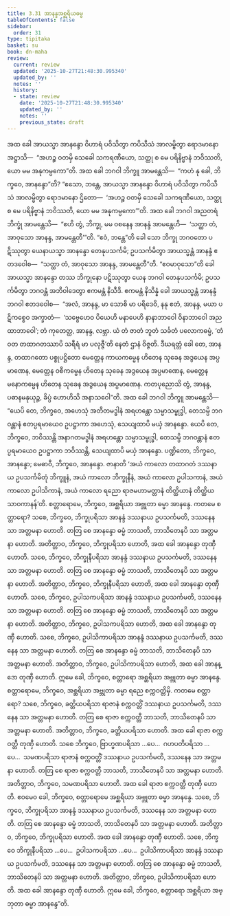 ```yaml
---
title: 3.31 အာနန္ဒအစ္ဆရိယဓမ္မ
tableOfContents: false
sidebar:
  order: 31
type: tipitaka
basket: su
book: dn-maha
review:
  current: review
  updated: '2025-10-27T21:48:30.995340'
  updated_by: ''
  notes: ''
  history:
  - state: review
    date: '2025-10-27T21:48:30.995340'
    updated_by: ''
    notes: ''
    previous_state: draft
---
```



<ReviewStatus review={frontmatter.review} showDetails={true} />

<HypothesisAnnotation frontmatter={frontmatter} />

<DynamicBreadcrumb />

<Division number="207" book="dn-maha" e="ch" v="7" p="118">

<Paragraph number="465" book="dn-maha">
အထ ခေါ အာယသ္မာ အာနန္ဒော ဝိဟာရံ ပဝိသိတွာ ကပိသီသံ အာလမ္ဗိတွာ ရောဒမာနော အဋ္ဌာသိ—  “အဟဉ္စ ဝတမှိ သေခေါ သကရဏီယော, သတ္ထု စ မေ ပရိနိဗ္ဗာနံ ဘဝိဿတိ, ယော မမ အနုကမ္ပကော”တိ. အထ ခေါ ဘဂဝါ ဘိက္ခူ အာမန္တေသိ—  “ကဟံ နု ခေါ, ဘိက္ခဝေ, အာနန္ဒော”တိ? “ဧသော, ဘန္တေ, အာယသ္မာ အာနန္ဒော ဝိဟာရံ ပဝိသိတွာ ကပိသီသံ အာလမ္ဗိတွာ ရောဒမာနော ဌိတော—  ‘အဟဉ္စ ဝတမှိ သေခေါ သကရဏီယော, သတ္ထု စ မေ ပရိနိဗ္ဗာနံ ဘဝိဿတိ, ယော မမ အနုကမ္ပကော’”တိ. အထ ခေါ ဘဂဝါ အညတရံ ဘိက္ခုံ အာမန္တေသိ—  “ဧဟိ တွံ, ဘိက္ခု, မမ ဝစနေန အာနန္ဒံ အာမန္တေဟိ—  ‘သတ္ထာ တံ, အာဝုသော အာနန္ဒ, အာမန္တေတီ’”တိ. “ဧဝံ, ဘန္တေ”တိ ခေါ သော ဘိက္ခု ဘဂဝတော ပဋိဿုတွာ ယေနာယသ္မာ အာနန္ဒော တေနုပသင်္ကမိ; ဥပသင်္ကမိတွာ အာယသ္မန္တံ အာနန္ဒံ ဧတဒဝေါစ—  “သတ္ထာ တံ, အာဝုသော အာနန္ဒ, အာမန္တေတီ”တိ. “ဧဝမာဝုသော”တိ ခေါ အာယသ္မာ အာနန္ဒော တဿ ဘိက္ခုနော ပဋိဿုတွာ ယေန ဘဂဝါ တေနုပသင်္ကမိ; ဥပသင်္ကမိတွာ ဘဂဝန္တံ အဘိဝါဒေတွာ ဧကမန္တံ နိသီဒိ.
</Paragraph>

<Paragraph number="466" book="dn-maha">
ဧကမန္တံ နိသိန္နံ ခေါ အာယသ္မန္တံ အာနန္ဒံ ဘဂဝါ ဧတဒဝေါစ—  “အလံ, အာနန္ဒ, မာ သောစိ မာ ပရိဒေဝိ, နနု ဧတံ, အာနန္ဒ, မယာ ပဋိကစ္စေဝ အက္ခာတံ—  ‘သဗ္ဗေဟေဝ ပိယေဟိ မနာပေဟိ နာနာဘာဝေါ ဝိနာဘာဝေါ အညထာဘာဝေါ’; တံ ကုတေတ္ထ, အာနန္ဒ, လဗ္ဘာ. ယံ တံ ဇာတံ ဘူတံ သင်္ခတံ ပလောကဓမ္မံ, ‘တံ ဝတ တထာဂတဿာပိ သရီရံ မာ ပလုဇ္ဇီ’တိ နေတံ ဌာနံ ဝိဇ္ဇတိ. ဒီဃရတ္တံ ခေါ တေ, အာနန္ဒ, တထာဂတော ပစ္စုပဋ္ဌိတော မေတ္တေန ကာယကမ္မေန ဟိတေန သုခေန အဒွယေန အပ္ပမာဏေန, မေတ္တေန ဝစီကမ္မေန ဟိတေန သုခေန အဒွယေန အပ္ပမာဏေန, မေတ္တေန မနောကမ္မေန ဟိတေန သုခေန အဒွယေန အပ္ပမာဏေန. ကတပုညောသိ တွံ, အာနန္ဒ, ပဓာနမနုယုဉ္ဇ, ခိပ္ပံ ဟောဟိသိ အနာသဝေါ”တိ.
</Paragraph>

</Division>
<Division number="208" book="dn-maha" e="ch" v="7" p="119">

<Paragraph number="467" book="dn-maha">
အထ ခေါ ဘဂဝါ ဘိက္ခူ အာမန္တေသိ—  “ယေပိ တေ, ဘိက္ခဝေ, အဟေသုံ အတီတမဒ္ဓါနံ အရဟန္တော သမ္မာသမ္ဗုဒ္ဓါ, တေသမ္ပိ ဘဂဝန္တာနံ ဧတပ္ပရမာယေဝ ဥပဋ္ဌာကာ အဟေသုံ, သေယျထာပိ မယှံ အာနန္ဒော. ယေပိ တေ, ဘိက္ခဝေ, ဘဝိဿန္တိ အနာဂတမဒ္ဓါနံ အရဟန္တော သမ္မာသမ္ဗုဒ္ဓါ, တေသမ္ပိ ဘဂဝန္တာနံ ဧတပ္ပရမာယေဝ ဥပဋ္ဌာကာ ဘဝိဿန္တိ, သေယျထာပိ မယှံ အာနန္ဒော. ပဏ္ဍိတော, ဘိက္ခဝေ, အာနန္ဒော; မေဓာဝီ, ဘိက္ခဝေ, အာနန္ဒော. ဇာနာတိ ‘အယံ ကာလော တထာဂတံ ဒဿနာယ ဥပသင်္ကမိတုံ ဘိက္ခူနံ, အယံ ကာလော ဘိက္ခုနီနံ, အယံ ကာလော ဥပါသကာနံ, အယံ ကာလော ဥပါသိကာနံ, အယံ ကာလော ရညော ရာဇမဟာမတ္တာနံ တိတ္ထိယာနံ တိတ္ထိယသာဝကာနန်’တိ.
</Paragraph>

</Division>
<Division number="209" book="dn-maha" e="ch" v="7" p="119">

<Paragraph number="468" book="dn-maha">
စတ္တာရောမေ, ဘိက္ခဝေ, အစ္ဆရိယာ အဗ္ဘုတာ ဓမ္မာ အာနန္ဒေ. ကတမေ စတ္တာရော? သစေ, ဘိက္ခဝေ, ဘိက္ခုပရိသာ အာနန္ဒံ ဒဿနာယ ဥပသင်္ကမတိ, ဒဿနေန သာ အတ္တမနာ ဟောတိ. တတြ စေ အာနန္ဒော ဓမ္မံ ဘာသတိ, ဘာသိတေနပိ သာ အတ္တမနာ ဟောတိ. အတိတ္တာဝ, ဘိက္ခဝေ, ဘိက္ခုပရိသာ ဟောတိ, အထ ခေါ အာနန္ဒော တုဏှီ ဟောတိ. သစေ, ဘိက္ခဝေ, ဘိက္ခုနီပရိသာ အာနန္ဒံ ဒဿနာယ ဥပသင်္ကမတိ, ဒဿနေန သာ အတ္တမနာ ဟောတိ. တတြ စေ အာနန္ဒော ဓမ္မံ ဘာသတိ, ဘာသိတေနပိ သာ အတ္တမနာ ဟောတိ. အတိတ္တာဝ, ဘိက္ခဝေ, ဘိက္ခုနီပရိသာ ဟောတိ, အထ ခေါ အာနန္ဒော တုဏှီ ဟောတိ. သစေ, ဘိက္ခဝေ, ဥပါသကပရိသာ အာနန္ဒံ ဒဿနာယ ဥပသင်္ကမတိ, ဒဿနေန သာ အတ္တမနာ ဟောတိ. တတြ စေ အာနန္ဒော ဓမ္မံ ဘာသတိ, ဘာသိတေနပိ သာ အတ္တမနာ ဟောတိ. အတိတ္တာဝ, ဘိက္ခဝေ, ဥပါသကပရိသာ ဟောတိ, အထ ခေါ အာနန္ဒော တုဏှီ ဟောတိ. သစေ, ဘိက္ခဝေ, ဥပါသိကာပရိသာ အာနန္ဒံ ဒဿနာယ ဥပသင်္ကမတိ, ဒဿနေန သာ အတ္တမနာ ဟောတိ. တတြ စေ အာနန္ဒော ဓမ္မံ ဘာသတိ, ဘာသိတေနပိ သာ အတ္တမနာ ဟောတိ. အတိတ္တာဝ, ဘိက္ခဝေ, ဥပါသိကာပရိသာ ဟောတိ, အထ ခေါ အာနန္ဒော တုဏှီ ဟောတိ. ဣမေ ခေါ, ဘိက္ခဝေ, စတ္တာရော အစ္ဆရိယာ အဗ္ဘုတာ ဓမ္မာ အာနန္ဒေ.
</Paragraph>

<Paragraph number="469" book="dn-maha">
စတ္တာရောမေ, ဘိက္ခဝေ, အစ္ဆရိယာ အဗ္ဘုတာ ဓမ္မာ ရညေ စက္ကဝတ္တိမှိ. ကတမေ စတ္တာရော? သစေ, ဘိက္ခဝေ, ခတ္တိယပရိသာ ရာဇာနံ စက္ကဝတ္တိံ ဒဿနာယ ဥပသင်္ကမတိ, ဒဿနေန သာ အတ္တမနာ ဟောတိ. တတြ စေ ရာဇာ စက္ကဝတ္တီ ဘာသတိ, ဘာသိတေနပိ သာ အတ္တမနာ ဟောတိ. အတိတ္တာဝ, ဘိက္ခဝေ, ခတ္တိယပရိသာ ဟောတိ. အထ ခေါ ရာဇာ စက္ကဝတ္တီ တုဏှီ ဟောတိ. သစေ ဘိက္ခဝေ, ဗြာဟ္မဏပရိသာ …ပေ…  ဂဟပတိပရိသာ …ပေ…  သမဏပရိသာ ရာဇာနံ စက္ကဝတ္တိံ ဒဿနာယ ဥပသင်္ကမတိ, ဒဿနေန သာ အတ္တမနာ ဟောတိ. တတြ စေ ရာဇာ စက္ကဝတ္တီ ဘာသတိ, ဘာသိတေနပိ သာ အတ္တမနာ ဟောတိ. အတိတ္တာဝ, ဘိက္ခဝေ, သမဏပရိသာ ဟောတိ. အထ ခေါ ရာဇာ စက္ကဝတ္တီ တုဏှီ ဟောတိ. ဧဝမေဝ ခေါ, ဘိက္ခဝေ, စတ္တာရောမေ အစ္ဆရိယာ အဗ္ဘုတာ ဓမ္မာ အာနန္ဒေ. သစေ, ဘိက္ခဝေ, ဘိက္ခုပရိသာ အာနန္ဒံ ဒဿနာယ ဥပသင်္ကမတိ, ဒဿနေန သာ အတ္တမနာ ဟောတိ. တတြ စေ အာနန္ဒော ဓမ္မံ ဘာသတိ, ဘာသိတေနပိ သာ အတ္တမနာ ဟောတိ. အတိတ္တာဝ, ဘိက္ခဝေ, ဘိက္ခုပရိသာ ဟောတိ. အထ ခေါ အာနန္ဒော တုဏှီ ဟောတိ. သစေ, ဘိက္ခဝေ ဘိက္ခုနီပရိသာ …ပေ…  ဥပါသကပရိသာ …ပေ…  ဥပါသိကာပရိသာ အာနန္ဒံ ဒဿနာယ ဥပသင်္ကမတိ, ဒဿနေန သာ အတ္တမနာ ဟောတိ. တတြ စေ အာနန္ဒော ဓမ္မံ ဘာသတိ, ဘာသိတေနပိ သာ အတ္တမနာ ဟောတိ. အတိတ္တာဝ, ဘိက္ခဝေ, ဥပါသိကာပရိသာ ဟောတိ. အထ ခေါ အာနန္ဒော တုဏှီ ဟောတိ. ဣမေ ခေါ, ဘိက္ခဝေ, စတ္တာရော အစ္ဆရိယာ အဗ္ဘုတာ ဓမ္မာ အာနန္ဒေ”တိ.
</Paragraph>
</Division>